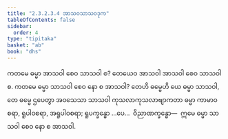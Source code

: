 ```yaml
---
title: "2.3.2.3.4 အာသဝသာသဝဒုက"
tableOfContents: false
sidebar:
  order: 4
type: "tipitaka"
basket: "ab"
book: "dhs"
---
```



<DynamicBreadcrumb />

<Division number="1112" book="dhs" e="ch" v="29" p="223">

<Paragraph number="1803" book="dhs">
ကတမေ ဓမ္မာ အာသဝါ စေဝ သာသဝါ စ? တေယေဝ အာသဝါ အာသဝါ စေဝ သာသဝါ စ.
</Paragraph>

</Division>
<Division number="1113" book="dhs" e="ch" v="29" p="223">

<Paragraph number="1804" book="dhs">
ကတမေ ဓမ္မာ သာသဝါ စေဝ နော စ အာသဝါ? တေဟိ ဓမ္မေဟိ ယေ ဓမ္မာ သာသဝါ, တေ ဓမ္မေ ဌပေတွာ အဝသေသာ သာသဝါ ကုသလာကုသလာဗျာကတာ ဓမ္မာ ကာမာဝစရာ, ရူပါဝစရာ, အရူပါဝစရာ; ရူပက္ခန္ဓော …ပေ…  ဝိညာဏက္ခန္ဓော—  ဣမေ ဓမ္မာ သာသဝါ စေဝ နော စ အာသဝါ.
</Paragraph>
</Division>